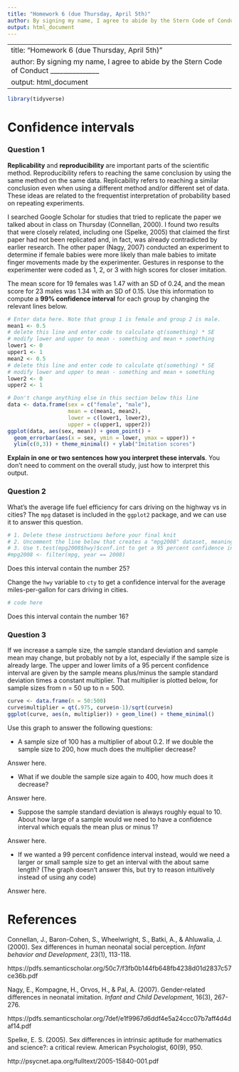 ```yaml
---
title: "Homework 6 (due Thursday, April 5th)"
author: By signing my name, I agree to abide by the Stern Code of Conduct _______________
output: html_document
---
```

---
title: "Homework 6 (due Thursday, April 5th)"
author: By signing my name, I agree to abide by the Stern Code of Conduct _______________
output: html_document
---


```r
library(tidyverse)
```

# Confidence intervals

### Question 1

**Replicability** and **reproducibility** are important parts of the scientific method. Reproducibility refers to reaching the same conclusion by using the same method on the same data. Replicability refers to reaching a similar conclusion even when using a different method and/or different set of data. These ideas are related to the frequentist interpretation of probability based on repeating experiments.

I searched Google Scholar for studies that tried to replicate the paper we talked about in class on Thursday (Connellan, 2000). I found two results that were closely related, including one (Spelke, 2005) that claimed the first paper had not been replicated and, in fact, was already contradicted by earlier research. The other paper (Nagy, 2007) conducted an experiment to determine if female babies were more likely than male babies to imitate finger movements made by the experimenter. Gestures in response to the experimenter were coded as 1, 2, or 3 with high scores for closer imitation.

The mean score for 19 females was 1.47 with an SD of 0.24, and the mean score for 23 males was 1.34 with an SD of 0.15. Use this information to compute a **99\% confidence interval** for each group by changing the relevant lines below.

```r
# Enter data here. Note that group 1 is female and group 2 is male.
mean1 <- 0.5
# delete this line and enter code to calculate qt(something) * SE
# modify lower and upper to mean - something and mean + something
lower1 <- 0
upper1 <- 1
mean2 <- 0.5
# delete this line and enter code to calculate qt(something) * SE
# modify lower and upper to mean - something and mean + something
lower2 <- 0
upper2 <- 1

# Don't change anything else in this section below this line
data <- data.frame(sex = c("female", "male"),
                   mean = c(mean1, mean2),
                   lower = c(lower1, lower2),
                   upper = c(upper1, upper2))
ggplot(data, aes(sex, mean)) + geom_point() +
  geom_errorbar(aes(x = sex, ymin = lower, ymax = upper)) +
  ylim(c(0,3)) + theme_minimal() + ylab("Imitation scores")
```


**Explain in one or two sentences how you interpret these intervals**. You don't need to comment on the overall study, just how to interpret this output.

### Question 2

What's the average life fuel efficiency for cars driving on the highway vs in cities? The `mpg` dataset is included in the `ggplot2` package, and we can use it to answer this question.

```r
# 1. Delete these instructions before your final knit
# 2. Uncomment the line below that creates a "mpg2008" dataset, meaning delete the "#" at the beginning of the line but keep the rest of it
# 3. Use t.test(mpg2008$hwy)$conf.int to get a 95 percent confidence interval for the average life expectancy
#mpg2008 <- filter(mpg, year == 2008)
```

Does this interval contain the number 25?

Change the `hwy` variable to `cty` to get a confidence interval for the average miles-per-gallon for cars driving in cities.

```r
# code here
```

Does this interval contain the number 16?

### Question 3

If we increase a sample size, the sample standard deviation and sample mean may change, but probably not by a lot, especially if the sample size is already large. The upper and lower limits of a 95 percent confidence interval are given by the sample means plus/minus the sample standard deviation times a constant multiplier. That multiplier is plotted below, for sample sizes from n = 50 up to n = 500.

```r
curve <- data.frame(n = 50:500)
curve$multiplier = qt(.975, curve$n-1)/sqrt(curve$n)
ggplot(curve, aes(n, multiplier)) + geom_line() + theme_minimal()
```

Use this graph to answer the following questions:

- A sample size of 100 has a multiplier of about 0.2. If we double the sample size to 200, how much does the multiplier decrease?

Answer here.

- What if we double the sample size again to 400, how much does it decrease?

Answer here.

- Suppose the sample standard deviation is always roughly equal to 10. About how large of a sample would we need to have a confidence interval which equals the mean plus or minus 1?

Answer here.

- If we wanted a 99 percent confidence interval instead, would we need a larger or small sample size to get an interval with the about same length? (The graph doesn't answer this, but try to reason intuitively instead of using any code)

Answer here.

# References

Connellan, J., Baron-Cohen, S., Wheelwright, S., Batki, A., & Ahluwalia, J. (2000). Sex differences in human neonatal social perception. *Infant behavior and Development*, 23(1), 113-118.

https://pdfs.semanticscholar.org/50c7/f3fb0b144fb648fb4238d01d2837c57ce36b.pdf

Nagy, E., Kompagne, H., Orvos, H., & Pal, A. (2007). Gender‐related differences in neonatal imitation. *Infant and Child Development*, 16(3), 267-276.

https://pdfs.semanticscholar.org/7def/e1f9967d6ddf4e5a24ccc07b7aff4d4daf14.pdf 

Spelke, E. S. (2005). Sex differences in intrinsic aptitude for mathematics and science?: a critical review. American Psychologist, 60(9), 950.

http://psycnet.apa.org/fulltext/2005-15840-001.pdf
